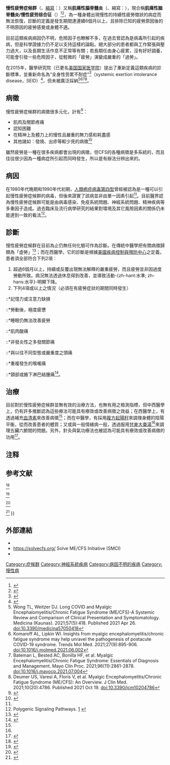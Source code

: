 {{noteTA
|G1=醫學
}}
{{medical}}
{{提示|厭煩|疲倦|職業過勞|憂鬱症|焦慮症|躁鬱症}}
{{Infobox medical condition (new)
| name           = 長期疲勞（倦）症候群<br/>{{small|(Chronic fatigue syndrome)}}
| synonyms       = 長期疲勞、慢性疲勞、Myalgic encephalomyelitis (ME), post-viral fatigue syndrome (PVFS), chronic fatigue immune dysfunction syndrome (CFIDS), systemic exertion intolerance disease (SEID)
| speciality      = [[神經內科|神經內科]]、[[风湿病学|风湿病学]]、[[精神病学|精神病学]]
| image           =
| caption         =
| symptoms        = [[疲倦#長期疲倦|長期疲勞]]<ref name=NICECG53/>、{{tsl|en|Post-exertional malaise||worsening of symptoms with activity}}<ref name=CDC2017Tx/>
| complications   =
| onset           =
| duration        =
| types           = 
| causes          = 未知<ref name=CDC2017Index/>
| risks           = 
| diagnosis       = 根據症狀而定<ref name=Smith2015/>
| differential    =
| prevention      =
| treatment       = [[认知行为疗法|认知行为疗法]]、[[物理治療|逐漸增加活動參與與活動量]] (gradual increase in activity) <ref name=Smith2015/><ref name=Lil2016/>
| medication      =
| prognosis       =
| frequency       =  每 100,000 個成人約有 7–3,000人<ref name="pmid:12562565"/><ref name="PMID_15699086"/>
| deaths          = 
}}
{{Infobox Disease
|Name           = Chronic fatigue syndrome
|Image          =
|Caption        =
|DiseasesDB     = 1645
|ICD10          = {{ICD10|G|93|3|g|90}}
|ICD9           = {{ICD9|780.71}}
|ICDO           =
|OMIM           =
|MedlinePlus    = 001244
|eMedicineSubj  = med
|eMedicineTopic = 3392
|eMedicine_mult = {{eMedicine2|ped|2795}}
|MeshID         = D015673
}}

'''慢性疲勞症候群'''（{{lang-en|chronic fatigue syndrome}}、[[縮寫|縮寫]]：{{lang|en|CFS}}）又稱'''肌痛性腦脊髓炎'''（{{lang|en|myalgic encephalomyelitis}}、縮寫：{{lang|en|ME}}）{{efn|是否为一种脑脊髓炎，可能是有争议的；另一种说法为可能是由于心理焦虑引起，可能是广泛性焦虑症的身体症状}}，現合稱'''肌痛性脑脊髓炎/慢性疲劳综合征'''（{{lang|en|ME/CFS}}）<ref>{{Cite web |url=https://bestpractice.bmj.com/topics/zh-cn/277 |title=存档副本 |access-date=2022-04-26 |archive-date=2021-06-18 |archive-url=https://web.archive.org/web/20210618123028/https://bestpractice.bmj.com/topics/zh-cn/277 }}</ref><ref>{{Cite web |url=https://www.uptodate.com/contents/zh-Hans/treatment-of-myalgic-encephalomyelitis-chronic-fatigue-syndrome |title=存档副本 |access-date=2022-04-26 |archive-date=2022-04-26 |archive-url=https://web.archive.org/web/20220426071402/https://www.uptodate.com/contents/zh-Hans/treatment-of-myalgic-encephalomyelitis-chronic-fatigue-syndrome }}</ref>，為一種身體出現慢性的持續性疲勞徵狀的病症而無法恢復，診斷的定義是發生期間達連續6個月以上，且排除已知的疲勞原因後的不明原因的疲勞感覺或身體不適。

目前這類疾病病因仍不明，危險因子也瞭解不多，在過去曾認為是病毒所引起的疾病，但是科學證據力仍不足以支持這樣的論點。絕大部分的患者都與工作緊張與壓力過大，以及長期生活作息不正常等有關；若長期任由身心疲累，沒有好好調養，可能會引發一些危險因子，從輕微的「疲勞」演變成嚴重的「過勞」。

在2015年，醫學研究院（已更名[[美国国家医学院|美国国家医学院]]）提出了重新定義這類疾病的診斷標準，並重新命名為“全身性劳累不耐症”<ref>{{Cite web |url=https://www.mayoclinic.org/zh-hans/diseases-conditions/chronic-fatigue-syndrome/symptoms-causes/syc-20360490 |title=存档副本 |access-date=2022-04-26 |archive-date=2022-06-05 |archive-url=https://web.archive.org/web/20220605013521/https://www.mayoclinic.org/zh-hans/diseases-conditions/chronic-fatigue-syndrome/symptoms-causes/syc-20360490 }}</ref>（systemic exertion intolerance disease，SEID）<ref>{{cite book|last1=Committee on the Diagnostic Criteria for Myalgic Encephalomyelitis/Chronic Fatigue Syndrome|last2=Board on the Health of Select Populations|author3 =Institute of Medicine|date=10 February 2015|title=Beyond Myalgic Encephalomyelitis/Chronic Fatigue Syndrome: Redefining an Illness|pmid=25695122 |url=https://www.ncbi.nlm.nih.gov/books/NBK274235/pdf/Bookshelf_NBK274235.pdf|access-date=28 July 2020|archive-date=20 January 2017|archive-url=https://web.archive.org/web/20170120175658/https://www.ncbi.nlm.nih.gov/books/NBK274235/pdf/Bookshelf_NBK274235.pdf |url-status=live}}</ref>，但未被廣泛採納<ref>Wong TL, Weitzer DJ. Long COVID and Myalgic Encephalomyelitis/Chronic Fatigue Syndrome (ME/CFS)-A Systemic Review and Comparison of Clinical Presentation and Symptomatology. Medicina (Kaunas). 2021;57(5):418. Published 2021 Apr 26. doi:10.3390/medicina57050418</ref><ref>Komaroff AL, Lipkin WI. Insights from myalgic encephalomyelitis/chronic fatigue syndrome may help unravel the pathogenesis of postacute COVID-19 syndrome. Trends Mol Med. 2021;27(9):895-906. doi:10.1016/j.molmed.2021.06.002</ref><ref>Bateman L, Bested AC, Bonilla HF, et al. Myalgic Encephalomyelitis/Chronic Fatigue Syndrome: Essentials of Diagnosis and Management. Mayo Clin Proc. 2021;96(11):2861-2878. doi:10.1016/j.mayocp.2021.07.004</ref><ref>Deumer US, Varesi A, Floris V, et al. Myalgic Encephalomyelitis/Chronic Fatigue Syndrome (ME/CFS): An Overview. J Clin Med. 2021;10(20):4786. Published 2021 Oct 19. doi:10.3390/jcm10204786</ref>。

==病徵==
慢性疲勞症候群的病徵很多元化，計有<ref name="PMID_15699086">{{cite journal | author = Ranjith G | title = Epidemiology of chronic fatigue syndrome | url = https://archive.org/details/sim_occupational-medicine_2005-01_55_1/page/13 | journal = Occup Med (Lond) | volume = 55 | issue = 1 | pages = 13-29 | year = 2005 | pmid = 15699086 | doi = 10.1093/occmed/kqi012}}</ref>：
* 肌肉及關節疼痛
* 認知困難
* 在精神上及體力上的慢性且嚴重的無力感和耗盡感
* 其他諸如：發燒、出疹等較少見的病徵<ref>{{cite book|title=《危險！慢性疲勞》|author=[[倉恆弘彥|倉恆弘彥]]、[[井上正康|井上正康]]、[[渡邊恭良|渡邊恭良]]|publisher=商周出版|date=2008-03-22|language=zh-hant|isbn=9789866662157}}</ref>
雖然疲勞是一種在很多疾病都會出現的病徵，但CFS的各種病徵是多系統的，而且往往很少因為一種病症所引起而同時發生，所以是有辦法分辨出來的。

==病因==
在1980年代晚期和1990年代初期，[[人類疱疹病毒第四型|人類疱疹病毒第四型]]曾經被認為是一種可以引起慢性疲勞症候群的病毒，但後來證實了該病並非由單一因素引起<ref name="PMID_15699086" />。目前醫界認為慢性疲勞症候群可能是由病毒感染、免疫系統問題、神經系統問題、精神疾病等多重因子造成。過去臨床及流行病學研究的結果對環境及其它風險因素的關係仍未能達到一致的看法<ref>Polygenic Signaling Pathways. [http://www.polygenicpathways.co.uk/cfatme.htm] {{Wayback|url=http://www.polygenicpathways.co.uk/cfatme.htm |date=20210224170626 }}</ref>。

==診斷==
慢性疲勞症候群在目前為止仍無任何化驗可作為診斷。在傳統中醫學把有關病徵歸類為「虛勞」<ref name=appledaily>{{cite news |url=http://hk.apple.nextmedia.com/template/apple_sub/art_main.php?iss_id=20100913&sec_id=12187386&art_id=14443102 |title=瞓極無精神　日眠3次最醒 |author=王震遠 |publisher=[[蘋果日報|蘋果日報]] |date=2010-09-13 |accessdate=2010-09-13 |language=zh-hant |archive-date=2010-11-15 |archive-url=https://web.archive.org/web/20101115124336/http://hk.apple.nextmedia.com/template/apple_sub/art_main.php?iss_id=20100913&sec_id=12187386&art_id=14443102 |dead-url=no }}</ref>；而在西醫學，它的診斷是根據[[美國疾病控制與預防中心|美國疾病控制與預防中心]]之定義，患者須全部符合下列2項：

#超過6個月以上，持續或反覆出現無法解釋的嚴重疲勞，而且疲勞並非因過度勞動所致。病況無法透過休息得到改善，並導致活動-{zh-hant:水準; zh-hans:水平}-明顯下降。
#下列4項或以上之情況（必須在有疲勞症狀的期間同時發生）
::*記憶力或注意力缺損
::*勞動後，極度疲憊
::*睡眠仍無法改善疲勞
::*肌肉酸痛
::*非發炎性之多發關節痛
::*與以往不同型態或嚴重度之頭痛
::*重複發生的喉嚨痛
::*頸部或腋下淋巴結腫痛<ref>{{cite web|url=http://www.cdc.gov/cfs/general/diagnosis/index.html|title=Chronic Fatigue　Syndrome (CFS)|last=|first=|coauthors=|date=2010-10-15|publisher=Centers for Disease Control and Prevention|accessdate=2011-01-22|archive-date=2010-07-31|archive-url=https://web.archive.org/web/20100731193729/http://www.cdc.gov/cfs/general/diagnosis/index.html|dead-url=no}}</ref>。

==治療==
目前對於慢性疲勞症候群並無有效的治療方法，也無有用之檢測指標，但中西醫學上，仍有許多推斷認為這些療法可能具有療效或改善病徵之效益；在西醫學上，有透過補充[[血清素|血清素]]來改善病徵<ref name=appledaily />；而在中醫學，有採用[[複方|複方]][[起陽籽|起陽籽]]來調理身體的陰陽平衡，從而改善患者的體質；又或與一般情緒病一般，透過服用[[甘麥大棗湯|甘麥大棗湯]]<ref name=appledaily />來調理五臟六腑間的問題。另外，針灸與氣功療法也被認為可能具有療效或改善病徵的功用<ref>{{Cite web |url=http://health.udn.com/health/story/6035/1658227-%E4%B8%AD%E9%86%AB%EF%BC%8B%E6%B0%A3%E5%8A%9F-%E6%95%91%E4%BA%86%E4%BB%96%E7%9A%84%E6%85%A2%E6%80%A7%E7%96%B2%E5%8B%9E |title=存档副本 |access-date=2016-05-04 |archive-date=2021-02-07 |archive-url=https://web.archive.org/web/20210207175806/https://health.udn.com/health/story/6035/1658227-%E4%B8%AD%E9%86%AB%EF%BC%8B%E6%B0%A3%E5%8A%9F-%E6%95%91%E4%BA%86%E4%BB%96%E7%9A%84%E6%85%A2%E6%80%A7%E7%96%B2%E5%8B%9E |dead-url=no }}</ref>。

==注释==
{{notelist}}

==参考文献==
{{Reflist|2|refs=
<ref name=NICECG53>{{cite book |publisher= [[National_Institute_for_Health_and_Clinical_Excellence|National Institute for Health and Clinical Excellence]] |title= Guideline 53: Chronic fatigue syndrome/myalgic encephalomyelitis (or encephalopathy) |location= London |year= 2007 |isbn= 978-1-84629-453-2 |url= http://guidance.nice.org.uk/CG53 |access-date= 2018-11-10 |archive-date= 2014-06-01 |archive-url= https://web.archive.org/web/20140601090555/http://guidance.nice.org.uk/CG53 |dead-url= no }}</ref>

<ref name=CDC2017Tx>{{cite web|title=Treatment {{!}} Myalgic Encephalomyelitis/Chronic Fatigue Syndrome (ME/CFS)|url=https://www.cdc.gov/me-cfs/treatment/index.html|website=www.cdc.gov|access-date=12 July 2017|date=30 May 2017|archive-date=2021-03-20|archive-url=https://web.archive.org/web/20210320194421/https://www.cdc.gov/me-cfs/treatment/index.html|dead-url=no}}</ref>

<ref name=Smith2015>{{cite journal |vauthors=Smith ME, Haney E, McDonagh M, Pappas M, Daeges M, Wasson N, Fu R, Nelson HD |title=Treatment of Myalgic Encephalomyelitis/Chronic Fatigue Syndrome: A Systematic Review for a National Institutes of Health Pathways to Prevention Workshop |journal=Ann. Intern. Med. |volume=162 |issue=12 |pages=841–50 |year=2015 |pmid=26075755 |doi=10.7326/M15-0114 |type=Systematic review}}</ref>

<ref name=Lil2016>{{cite journal|last1 = Larun|first1 = Lillebeth|last2 = Brurberg|first2 = Kjetil|last3 = Odgaard-Jensen|first3 = Jan|last4 = Price|first4 = Jonathan R|title = Exercise therapy for chronic fatigue syndrome|journal = Cochrane Database Syst Rev|volume = 2|pages = CD003200|date = February 2016|doi = 10.1002/14651858.CD003200.pub4|pmid = 26852189|url = http://onlinelibrary.wiley.com/doi/10.1002/14651858.CD003200.pub5/full|access-date = 26 November 2016|archive-date = 2017-11-24|archive-url = https://web.archive.org/web/20171124100238/http://onlinelibrary.wiley.com/doi/10.1002/14651858.CD003200.pub5/full|dead-url = no}}</ref>

<ref name="pmid:12562565">{{cite journal | author = Afari N, Buchwald D | title = Chronic fatigue syndrome: a review | journal = Am J Psychiatry | volume = 160 | issue = 2 | pages = 221–36 | year = 2003 | pmid = 12562565 | doi = 10.1176/appi.ajp.160.2.221 | url = http://ajp.psychiatryonline.org/article.aspx?articleID=176018 | last2 = Buchwald | access-date = 2018-11-10 | archive-date = 2019-12-09 | archive-url = https://web.archive.org/web/20191209114819/https://ajp.psychiatryonline.org/article.aspx?articleID=176018 | dead-url = no }}</ref>

<ref name=CDC2017Index>{{cite web |title= Myalgic Encephalomyelitis/Chronic Fatigue Syndrome |publisher= Centers for Disease Control and Prevention |date= 3 July 2017 |url= https://www.cdc.gov/me-cfs/about/index.html |access-date= 2017-11-28 |archive-date= 2020-08-17 |archive-url= https://web.archive.org/web/20200817094848/https://www.cdc.gov/me-cfs/about/index.html |dead-url= no }}</ref>
}}

==外部連結==
*{{cite web|url=http://www.books.com.tw/exep/prod/booksfile.php?item=0010396303|title=書評：危險！慢性疲勞|accessdate=2008-12-13|language=zh-hant|publisher=博客來|archive-url=https://web.archive.org/web/20080501175554/http://www.books.com.tw/exep/prod/booksfile.php?item=0010396303|archive-date=2008-05-01|dead-url=yes}}
*https://solvecfs.org/ {{Wayback|url=https://solvecfs.org/ |date=20210320200535 }} {{Wayback|url=https://solvecfs.org/ |date=20210320200535 }}<nowiki/>Solve ME/CFS Initiative (SMCI)
*{{youtube|xCyvAqULXFg|Dr Anthony Komaroff on ME/CFS Treatment and Research}}
{{portal bar|醫學|神經科學}}

[[Category:症候群|Category:症候群]]
[[Category:神經系統疾病|Category:神經系統疾病]]
[[Category:病因不明的疾病|Category:病因不明的疾病]]
[[Category:慢性病|Category:慢性病]]